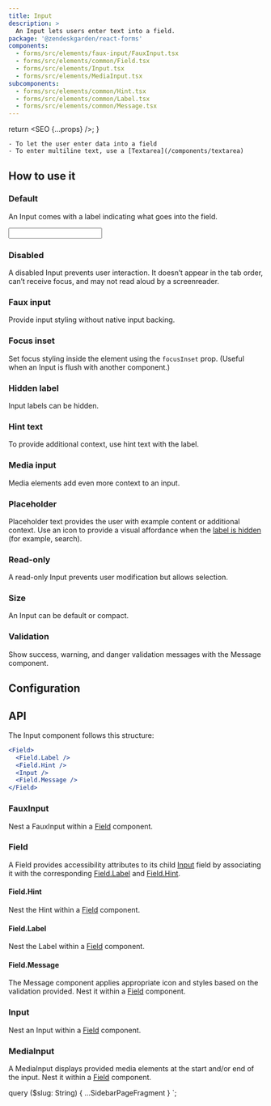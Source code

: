 ```yaml
---
title: Input
description: >
  An Input lets users enter text into a field.
package: '@zendeskgarden/react-forms'
components:
  - forms/src/elements/faux-input/FauxInput.tsx
  - forms/src/elements/common/Field.tsx
  - forms/src/elements/Input.tsx
  - forms/src/elements/MediaInput.tsx
subcomponents:
  - forms/src/elements/common/Hint.tsx
  - forms/src/elements/common/Label.tsx
  - forms/src/elements/common/Message.tsx
---
```



  return <SEO {...props} />;
}

<Usage>
  <Use>

    - To let the user enter data into a field
    - To enter multiline text, use a [Textarea](/components/textarea)

  </Use>
</Usage>

## How to use it

### Default

An Input comes with a label indicating what goes into the field.


<CodeExample code={InputCode}>
  <Input />
</CodeExample>

### Disabled

A disabled Input prevents user interaction. It doesn’t appear in the tab order, can’t receive focus, and may not read
aloud by a screenreader.


<CodeExample code={DisabledCode}>
  <Disabled />
</CodeExample>

### Faux input

Provide input styling without native input backing.


<CodeExample code={FauxInputCode}>
  <FauxInput />
</CodeExample>

### Focus inset

Set focus styling inside the element using the `focusInset` prop. (Useful when an Input is flush
with another component.)


<CodeExample code={FocusInsetCode}>
  <FocusInset />
</CodeExample>

### Hidden label

Input labels can be hidden.


<CodeExample code={HiddenCode}>
  <Hidden />
</CodeExample>

### Hint text

To provide additional context, use hint text with the label.


<CodeExample code={HintCode}>
  <Hint />
</CodeExample>

### Media input

Media elements add even more context to an input.


<CodeExample code={IconsCode}>
  <Icons />
</CodeExample>

### Placeholder

Placeholder text provides the user with example content or additional context.
Use an icon to provide a visual affordance when the [label is hidden](#hidden-label)
(for example, search).


<CodeExample code={PlaceholderCode}>
  <Placeholder />
</CodeExample>

### Read-only

A read-only Input prevents user modification but allows selection.


<CodeExample code={ReadOnlyCode}>
  <ReadOnly />
</CodeExample>

### Size

An Input can be default or compact.


<CodeExample code={SizeCode}>
  <Size />
</CodeExample>

### Validation

Show success, warning, and danger validation messages with the Message component.


<CodeExample code={ValidationCode}>
  <Validation />
</CodeExample>

## Configuration

<Configuration reactPackage={props.data.mdx.package} components={props.data.mdx.components} />

## API

The Input component follows this structure:

```jsx
<Field>
  <Field.Label />
  <Field.Hint />
  <Input />
  <Field.Message />
</Field>
```

### FauxInput

<Component components={props.data.mdx.components} componentName="fauxInput" />

Nest a FauxInput within a [Field](#field) component.

<PropSheet components={props.data.mdx.components} componentName="fauxInput" />

### Field

<Component components={props.data.mdx.components} componentName="field" />

A Field provides accessibility attributes to its child [Input](#input) field by associating it
with the corresponding [Field.Label](#fieldlabel) and [Field.Hint](#fieldhint).

<PropSheet components={props.data.mdx.components} componentName="field" />

#### Field.Hint

<Component components={props.data.mdx.subcomponents} componentName="field.hint" />

Nest the Hint within a [Field](#field) component.

<PropSheet components={props.data.mdx.subcomponents} componentName="field.hint" />

#### Field.Label

<Component components={props.data.mdx.subcomponents} componentName="field.label" />

Nest the Label within a [Field](#field) component.

<PropSheet components={props.data.mdx.subcomponents} componentName="field.label" />

#### Field.Message

<Component components={props.data.mdx.subcomponents} componentName="field.message" />

The Message component applies appropriate icon and styles based on the validation provided. Nest
it within a [Field](#field) component.

<PropSheet components={props.data.mdx.subcomponents} componentName="field.message" />

### Input

<Component components={props.data.mdx.components} componentName="input" />

Nest an Input within a [Field](#field) component.

<PropSheet components={props.data.mdx.components} componentName="input" />

### MediaInput

<Component components={props.data.mdx.components} componentName="mediaInput" />

A MediaInput displays provided media elements at the start and/or end of the input. Nest
it within a [Field](#field) component.

<PropSheet components={props.data.mdx.components} componentName="mediaInput" />


  query ($slug: String) {
    ...SidebarPageFragment
  }
`;
